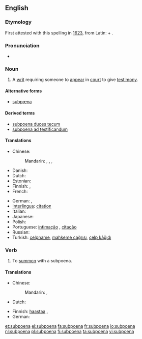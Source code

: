 ==English==

===Etymology===
First attested with this spelling in [[w:1623|1623]], from Latin: {{term|sub||under|lang=la}} + {{term|poena||penalty|lang=la}}.

===Pronunciation===
* {{audio|en-us-subpoena.ogg|Audio (US)}}

===Noun===
{{wikipedia}}
{{en-noun}}

# {{legal}} A [[writ]] requiring someone to [[appear]] in [[court]] to give [[testimony]].

====Alternative forms====
* [[subpœna]]

====Derived terms====
* [[subpoena duces tecum]]
* [[subpoena ad testificandum]]

====Translations====
{{trans-top|writ requiring someone to appear in court to give testimony}}
* Chinese:
*: Mandarin: {{t|zh|傳票|sc=Hani}}, {{t|zh|传票|tr=chuánpiào|sc=Hani}}, {{t|zh|傳訊|sc=Hani}}, {{t|zh|传讯|tr=chuánxùn|sc=Hani}}
* Danish: {{t|da|stævning|f}}
* Dutch: {{t+|nl|dagvaarding|f}}
* Estonian: {{t|et|kohtukutse}}
* Finnish: {{t|fi|todistajan haaste}}, {{t|fi|haaste}}
* French: {{t+|fr|citation|f}}
{{trans-mid}}
* German: {{t|de|Zwangsvorladung|f}}, {{t|de|Vorladung|f}}
* [[Interlingua]]: [[citation]]
* Italian: {{t-|it|convocazione|f}}
* Japanese: {{t|ja|召喚状|tr=しょうかんじょう, shōkanjō|sc=Jpan}}
* Polish: {{t|pl|wezwanie do sądu|n}}
* Portuguese: [[intimação]] {{f}}, [[citação]] {{f}}
* Russian: {{t|ru|повестка|f|tr=povéstka|sc=Cyrl}}
* Turkish: [[celpname]], [[mahkeme çağrısı]], [[celp kâğıdı]]
{{trans-bottom}}

===Verb===
{{en-verb}}

# To [[summon]] with a subpoena.

====Translations====
{{trans-top|to summon with a subpoena}}
* Chinese:
*: Mandarin: {{t|zh|傳訊|sc=Hani}}, {{t|zh|传讯|tr=chuánxùn|sc=Hani}}
* Dutch: {{t|nl|dagvaarden}}
{{trans-mid}}
* Finnish: [[haastaa]] {{t|fi|todistajaksi}}, {{t|fi|haastaa}}
* German: {{t|de|zwangsvorladen}}
{{trans-bottom}}

[[et:subpoena]]
[[el:subpoena]]
[[fa:subpoena]]
[[fr:subpoena]]
[[io:subpoena]]
[[nl:subpoena]]
[[pl:subpoena]]
[[fi:subpoena]]
[[ta:subpoena]]
[[vi:subpoena]]
